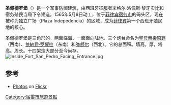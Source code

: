{{Unreferenced|time=2020-12-09T09:08:49+00:00}}
{{Infobox building
| name                = 圣佩德罗堡
| native_name         = Moog ng San Pedro
| native_name_lang    = Tagalog
| former_names        = 
| alternate_names     = Fuerza de San Pedro
| status              = 
| image               = Fuerza de San Pedro.jpg
| image_alt           = 
| caption             = 圣佩德罗堡正门
| map_type            = Philippines
| map_alt             = 
| map_caption         = Location within the Philippines
| iso_region          = PH
| altitude            = 
| building_type       = Bastioned fort
| architectural_style = Italian-Spanish school of fortification
| structural_system   = Masonry
| location            = 独立广场
| address             = 
| location_town       = 宿务
| location_country    = [[菲律宾|菲律宾]]
| coordinates_display = inline, title
| latd                = 10
| latm                = 17
| lats                = 32
| latNS               = N
| longd               = 123
| longm               = 54
| longs               = 21
| longEW              = E
| start_date          = 1565
| floor_area          = {{convert|2025|m2|sqft}}
}}

'''圣佩德罗堡'''（{{lang-es|Fuerza de San Pedro}}）是一个军事防御建筑，由西班牙征服者米格尔·洛佩斯·黎牙实比和宿务殖民当局下令建造，1565年5月8日动工，位于[[菲律宾|菲律宾]][[宿务市|宿务市]]的码头区，现在被称为独立广场（Plaza Indepedencia）的区域，成为[[菲律宾|菲律宾]]第一个西班牙殖民地的核心。

圣佩德罗堡是三角形的，两面临海，一面面向陆地。三个炮台命名为[[聖母無染原罪|聖母無染原罪]]（西南）、[[依納爵·罗耀拉|依納爵·罗耀拉]]（东南）和[[弥额尔|弥额尔]]（西北）。它的总面积{{convert|2025|m2}}。墙高{{convert|20|ft|m}}，厚{{convert|8|ft|m}}，塔高{{convert|30|ft|m}}。周长{{convert|1248|ft|m}}。十四架炮大部分至今尚存。
[[File:Inside_Fort_San_Pedro_Facing_Entrance.jpg|thumb]]

== 参考 ==
{{reflist}}
{{commons category|Fort San Pedro (Cebu)}}
* [http://www.flickr.com/search/?q=fort+san+pedro Photos] {{Wayback|url=http://www.flickr.com/search/?q=fort+san+pedro |date=20220407084558 }} on [[Flickr|Flickr]]

[[Category:宿雾市旅遊景點|Category:宿雾市旅遊景點]]